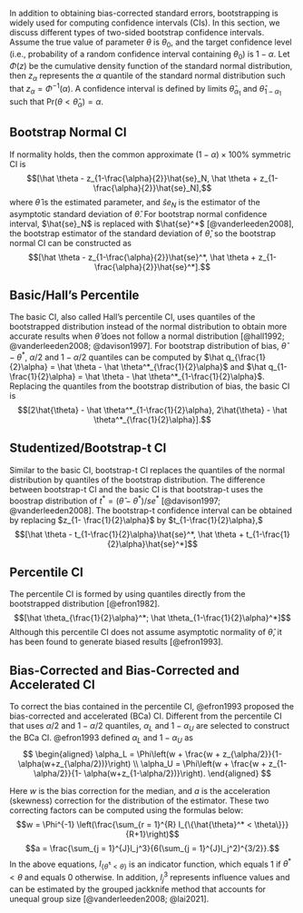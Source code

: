 In addition to obtaining bias-corrected standard errors, bootstrapping is widely used for computing confidence intervals (CIs). In this section, we discuss different types of two-sided bootstrap confidence intervals. Assume the true value of parameter $\theta$ is $\theta_0$, and the target confidence level (i.e., probability of a random confidence interval containing $\theta_0$) is $1-\alpha$. Let $\Phi(z)$ be the cumulative density function of the standard normal distribution, then $z_\alpha$ represents the $\alpha$ quantile of the standard normal distribution such that $z_\alpha = \Phi^{-1}(\alpha)$. A confidence interval is defined by limits $\hat\theta_{\alpha_1}$ and $\hat\theta_{1-\alpha_1}$ such that $\text{Pr}(\theta < \hat\theta_\alpha) = \alpha$.
<!-- ML: do you mean the cumulative density function? YZ: yes-->
<!--ML: we don't say qth quantile; we say (100q) percentile or just q quantile YZ: got it--> 
<!-- ML: 1 - \alpha is ideal but may not always happen, as many CIs have below nominal coverage. Could you just say that the target confidence level is 1 - alpha? YZ: sure.--> 
<!-- The consistent estimator of this distribution obtained from $b = 1,..., B$ bootstrap replications $\theta_b^*$ is $\hat H(\theta) = \frac{\#\{b:\theta_B^* \leq \theta\}}{B}$. -->

## Bootstrap Normal CI

If normality holds, then the common approximate $(1-\alpha) \times 100\%$ symmetric CI is $$[\hat \theta - z_{1-\frac{\alpha}{2}}\hat{se}_N, \hat \theta + z_{1-\frac{\alpha}{2}}\hat{se}_N],$$ where $\hat \theta$ is the estimated parameter, and $\hat se_N$ is the estimator of the asymptotic standard deviation of $\hat \theta$. For bootstrap normal confidence interval, $\hat{se}_N$ is replaced with $\hat{se}^*$ [@vanderleeden2008],<!-- ML: I think Winnie used a different notation for bootstrap SE --> the bootstrap estimator of the standard deviation of $\hat \theta$, so the bootstrap normal CI can be constructed as $$[\hat \theta - z_{1-\frac{\alpha}{2}}\hat{se}^*, \hat \theta + z_{1-\frac{\alpha}{2}}\hat{se}^*].$$

## Basic/Hall's Percentile
<!-- ML: the description can be clearer, I think. Should we mention that the interval adjusts for bias? YZ: does it look better now?-->
The basic CI, also called Hall's percentile CI, uses quantiles of the bootstrapped distribution instead of the normal distribution to obtain more accurate results when $\hat \theta$ does not follow a normal distribution [@hall1992; @vanderleeden2008; @davison1997]. For bootstrap distribution of bias, $\hat \theta - \theta^ *$, $\alpha/2$ and $1-\alpha/2$ quantiles can be computed by $\hat q_{\frac{1}{2}\alpha} = \hat \theta - \hat \theta^*_{\frac{1}{2}\alpha}$ and $\hat q_{1-\frac{1}{2}\alpha} = \hat \theta - \hat \theta^*_{1-\frac{1}{2}\alpha}$. Replacing the quantiles from the bootstrap distribution of bias, the basic CI is $$[2\hat{\theta} - \hat \theta^*_{1-\frac{1}{2}\alpha}, 2\hat{\theta} - \hat \theta^*_{\frac{1}{2}\alpha}].$$<!-- ML: Use comma instead of semicolon YZ: Sure.-->

## Studentized/Bootstrap-t CI
<!-- ML: I think it's important to make clear what se_B^* is, and that it is specific to a particular bootstrap sample -->

Similar to the basic CI, bootstrap-t CI replaces the quantiles of the normal distribution by quantiles of the bootstrap distribution. The difference between bootstrap-t CI and the basic CI is that bootstrap-t uses the boostrap distribution of $t^* = (\hat \theta - \theta ^*)/se^*$ [@davison1997; @vanderleeden2008]. The bootstrap-t confidence interval can be obtained by replacing $z_{1- \frac{1}{2}\alpha}$ by $t_{1-\frac{1}{2}\alpha},$
$$[\hat \theta - t_{1-\frac{1}{2}\alpha}\hat{se}^*, \hat \theta + t_{1-\frac{1}{2}\alpha}\hat{se}^*]$$

## Percentile CI

The percentile CI is formed by using quantiles directly from the bootstrapped distribution [@efron1982]. $$[\hat \theta_{\frac{1}{2}\alpha}^*; \hat \theta_{1-\frac{1}{2}\alpha}^*]$$ Although this percentile CI does not assume asymptotic normality of $\hat \theta$, it has been found to generate biased results [@efron1993].

## Bias-Corrected and Bias-Corrected and Accelerated CI

To correct the bias contained in the percentile CI, @efron1993 proposed the bias-corrected and accelerated (BCa) CI. Different from the percentile CI that uses  $\alpha/2$ and $1-\alpha/2$ quantiles, $\alpha_L$ and $1-\alpha_U$ are selected to construct the BCa CI. @efron1993 defined $\alpha_L$ and $1-\alpha_U$ as
$$
  \begin{aligned}
\alpha_L = \Phi\left(w + \frac{w + z_{\alpha/2}}{1- \alpha(w+z_{\alpha/2})}\right) \\
\alpha_U = \Phi\left(w + \frac{w + z_{1-\alpha/2}}{1- \alpha(w+z_{1-\alpha/2})}\right).
  \end{aligned}
$$

Here $w$ is the bias correction for the median, and $a$ is the acceleration (skewness) correction for the distribution of the estimator. These two correcting factors can be computed using the formulas below:
$$w = \Phi^{-1} \left(\frac{\sum_{r = 1}^{R} I_{\{\hat{\theta}^* < \theta\}}}{R+1}\right)$$
$$a = \frac{\sum_{j = 1}^{J}l_j^3}{6(\sum_{j = 1}^{J}l_j^2)^{3/2}}.$$
In the above equations, $I_{\{\hat{\theta}^* < \theta\}}$ is an indicator function, which equals 1 if $\theta^* < \theta$ and equals 0 otherwise. In addition, $l_j^3$ represents influence values and can be estimated by the grouped jackknife method that accounts for unequal group size [@vanderleeden2008; @lai2021].  
<!-- $$[\hat H^{-1}(\Phi(z[\frac{1}{2}\alpha])); \hat H^{-1}(\Phi(z[1-\frac{1}{2}\alpha]))]$$ -->
<!--ML: I did not italicize BCa. You can decide which one to use and I can make changes accordingly YZ: let's not italicize it-->